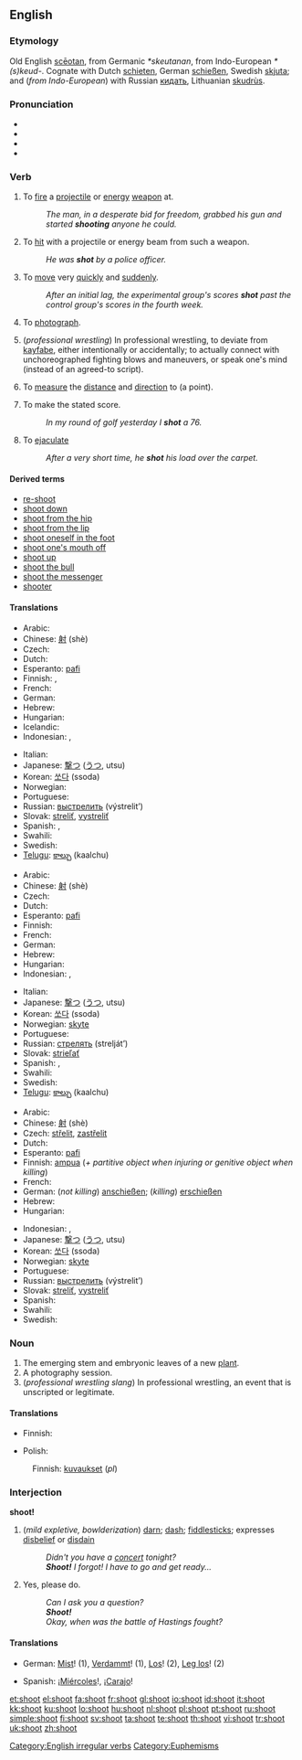 ==English==

===Etymology===
Old English [[sceotan|scēotan]], from Germanic ''*skeutanan'', from Indo-European ''*(s)keud-''.  Cognate with Dutch [[schieten]], German [[schießen]], Swedish [[skjuta]]; and (''from Indo-European'') with Russian [[кидать]], Lithuanian [[skudrùs]].

===Pronunciation===
* {{SAMPA|/'Sut/}}
* {{IPA|/'ʃut/}}
* {{audio|en-us-shoot.ogg|Audio (US)}}
* {{rhymes|uːt}}

===Verb===
{{en-verb|shoots|shooting|shot|'''[[shot]]''', or rarely '''[[shotten]]'''}}

# {{transitive}} To [[fire]] a [[projectile]] or [[energy]] [[weapon]] at.
#: ''The man, in a desperate bid for freedom, grabbed his gun and started '''shooting''' anyone he could.''
# {{transitive}} To [[hit]] with a projectile or energy beam from such a weapon.
#: ''He was '''shot''' by a police officer.''
# {{intransitive}} To [[move]] very [[quickly]] and [[suddenly]].
#: ''After an initial lag, the experimental group's scores '''shot''' past the control group's scores in the fourth week.''
# {{transitive}} To [[photograph]].
# (''professional wrestling'') In professional wrestling, to deviate from [[kayfabe]], either intentionally or accidentally; to actually connect with unchoreographed fighting blows and maneuvers, or speak one's mind (instead of an agreed-to script).
# {{surveying}} To [[measure]] the [[distance]] and [[direction]] to (a point).
# {{sports}} To make the stated score.
#: ''In my round of golf yesterday I '''shot''' a 76.''
# {{slang}} To [[ejaculate]]
#: ''After a very short time, he '''shot''' his load over the carpet.''

====Derived terms====
* [[re-shoot]]
* [[shoot down]]
* [[shoot from the hip]]
* [[shoot from the lip]]
* [[shoot oneself in the foot]]
* [[shoot one's mouth off]]
* [[shoot up]]
* [[shoot the bull]]
* [[shoot the messenger]]
* [[shooter]]

====Translations====
{{trans-top|to fire a shot}}
* Arabic: {{Arab|[[صوب]]}} {{IPAchar|(ʂáwwaba)}}
* Chinese: [[射]] (shè)
* Czech: {{t-|cs|střelit}}
* Dutch: {{t+|nl|schieten}}
* Esperanto: [[pafi]]
* Finnish: {{t+|fi|ampua}}, {{t-|fi|laukaista}}
* French: {{t+|fr|tirer}}
* German: {{t+|de|schießen}}
* Hebrew: {{t-|he|ירה|tr=yaráh|sc=Hebr}}
* Hungarian: {{t+|hu|lő}}
* Icelandic: {{t+|is|skjóta}}
* Indonesian: {{t+|id|tembak|xs=Indonesian}}, {{t+|id|tembak|alt=menembak|xs=Indonesian}}
{{trans-mid}}
* Italian: {{t+|it|sparare}}
* Japanese: [[撃つ]] ([[うつ]], utsu)
* Korean: [[쏘다]] (ssoda)
* Norwegian: {{t+|no|skyte}}
* Portuguese: {{t+|pt|atirar}}
* Russian: [[выстрелить]] (výstrelit’)
* Slovak: [[streliť]], [[vystreliť]]
* Spanish: {{t-|es|disparar}}, {{t+|es|tirar}}
* Swahili: {{t-|sw|kupiga risasi|xs=Swahili}}
* Swedish: {{t+|sv|skjuta}}
* [[Telugu]]: [[కాల్చు]] (kaalchu)
{{trans-bottom}}

{{trans-top|to fire multiple shots}}
* Arabic: {{Arab|[[صوب]]}} {{IPAchar|(ʂáwwaba)}}
* Chinese: [[射]] (shè)
* Czech: {{t-|cs|střílet}}
* Dutch: {{t+|nl|schieten}}
* Esperanto: [[pafi]]
* Finnish: {{t+|fi|ampua}}
* French: {{t+|fr|tirer}}
* German: {{t+|de|schießen}}
* Hebrew: {{t-|he|ירה|tr=yaráh|sc=Hebr}}
* Hungarian: {{t+|hu|lő}}
* Indonesian: {{t+|id|tembak|xs=Indonesian}}, {{t+|id|tembak|alt=menembak|xs=Indonesian}}
{{trans-mid}}
* Italian: {{t+|it|sparare}}
* Japanese: [[撃つ]] ([[うつ]], utsu)
* Korean: [[쏘다]] (ssoda)
* Norwegian: [[skyte]]
* Portuguese: {{t+|pt|atirar}}
* Russian: [[стрелять]] (strelját’)
* Slovak: [[strieľať]]
* Spanish: {{t-|es|disparar}}, {{t+|es|tirar}}
* Swahili: {{t-|sw|kupiga risasi|xs=Swahili}}
* Swedish: {{t+|sv|skjuta}}
* [[Telugu]]: [[కాల్చు]] (kaalchu)
{{trans-bottom}}

{{trans-top|to hit with a shot}}
* Arabic: {{Arab|[[صوب]]}} {{IPAchar|(ʂáwwaba)}}
* Chinese: [[射]] (shè)
* Czech: [[střelit]], [[zastřelit]]
* Dutch: {{t+|nl|schieten}}
* Esperanto: [[pafi]]
* Finnish: [[ampua]] (''+ partitive object when injuring or genitive object when killing'')
* French: {{t+|fr|tirer}}
* German: (''not killing'') [[anschießen]]; (''killing'') [[erschießen]]
* Hebrew: {{t-|he|ירה|tr=yaráh|sc=Hebr}}
* Hungarian: {{t+|hu|lő}}
{{trans-mid}}
* Indonesian: {{t+|id|tembak|xs=Indonesian}}, {{t+|id|tembak|alt=menembak|xs=Indonesian}}
* Japanese: [[撃つ]] ([[うつ]], utsu)
* Korean: [[쏘다]] (ssoda)
* Norwegian: [[skyte]]
* Portuguese: {{t+|pt|atirar}}
* Russian: [[выстрелить]] (výstrelit’)
* Slovak: [[streliť]], [[vystreliť]]
* Spanish: {{t+|es|tirar}}
* Swahili: {{t-|sw|kupiga risasi|xs=Swahili}}
* Swedish: {{t+|sv|skjuta}}
{{trans-bottom}}

===Noun===
{{en-noun}}

# The emerging stem and embryonic leaves of a new [[plant]].
# A photography session.
# (''professional wrestling slang'') In professional wrestling, an event that is unscripted or legitimate.

====Translations====
{{trans-top|Bud of plant}}
* Finnish: {{t+|fi|verso}}
{{trans-mid}}
* Polish: {{t-|pl|pęd|m}}
{{trans-bottom}}

{{trans-top|Photography session}}
: Finnish: [[kuvaus|kuvaukset]] (''pl'')
{{trans-mid}}
{{trans-bottom}}

===Interjection===
'''shoot!'''

# (''mild expletive, bowlderization'') [[darn]]; [[dash]]; [[fiddlesticks]]; expresses [[disbelief]] or [[disdain]]
#: ''Didn't you have a [[concert]] tonight?''
#: '''''Shoot!''' I forgot! I have to go and get ready...''
# {{imperative}} Yes, please do.
#: ''Can I ask you a question?''
#: '''''Shoot!'''''
#: ''Okay, when was the battle of Hastings fought?''

====Translations====
{{trans-top|expressing disdain}}
* German: [[Mist]]! (1), [[Verdammt]]! (1), [[Los]]! (2), [[Leg los]]! (2)
{{trans-mid}}
* Spanish: ¡[[miércoles |Miércoles]]!, ¡[[Carajo]]!
{{trans-bottom}}

[[Category:English irregular verbs]]
[[Category:Euphemisms]]

[[et:shoot]]
[[el:shoot]]
[[fa:shoot]]
[[fr:shoot]]
[[gl:shoot]]
[[io:shoot]]
[[id:shoot]]
[[it:shoot]]
[[kk:shoot]]
[[ku:shoot]]
[[lo:shoot]]
[[hu:shoot]]
[[nl:shoot]]
[[pl:shoot]]
[[pt:shoot]]
[[ru:shoot]]
[[simple:shoot]]
[[fi:shoot]]
[[sv:shoot]]
[[ta:shoot]]
[[te:shoot]]
[[th:shoot]]
[[vi:shoot]]
[[tr:shoot]]
[[uk:shoot]]
[[zh:shoot]]